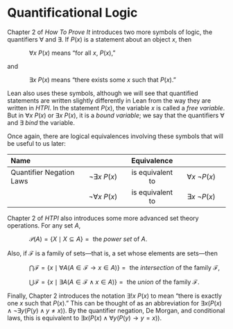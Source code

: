 # Quantificational Logic

Chapter 2 of *How To Prove It* introduces two more symbols of logic, the quantifiers $\forall$ and $\exists$.  If $P(x)$ is a statement about an object $x$, then

::: {style="margin-left: 10%"}
$\forall x\ P(x)$ means "for all $x$, $P(x)$,"
:::

and

::: {style="margin-left: 10%"}
$\exists x\ P(x)$ means "there exists some $x$ such that $P(x)$."
:::

Lean also uses these symbols, although we will see that quantified statements are written slightly differently in Lean from the way they are written in *HTPI*.  In the statement $P(x)$, the variable $x$ is called a *free variable*.  But in $\forall x\ P(x)$ or $\exists x\ P(x)$, it is a *bound variable*; we say that the quantifiers $\forall$ and $\exists$ *bind* the variable.

Once again, there are logical equivalences involving these symbols that will be useful to us later:

| Name | | Equivalence | |
|:---------|:-----:|:-----:|:-----:|
| Quantifier Negation Laws | $\neg \exists x\ P(x)$ | is equivalent to | $\forall x\ \neg P(x)$ |
|  | $\neg \forall x\ P(x)$ | is equivalent to | $\exists x\ \neg P(x)$ |

Chapter 2 of *HTPI* also introduces some more advanced set theory operations.  For any set $A$,

::: {style="margin-left: 10%"}
$\mathscr{P}(A) = \{X \mid X \subseteq A\} = {}$ the *power set* of $A$.
:::

Also, if $\mathcal{F}$ is a family of sets---that is, a set whose elements are sets---then

::: {style="margin-left: 10%"}
$\bigcap \mathcal{F} = \{x \mid \forall A(A \in \mathcal{F} \to x \in A)\} = {}$ the *intersection* of the family $\mathcal{F}$,

$\bigcup \mathcal{F} = \{x \mid \exists A(A \in \mathcal{F} \wedge x \in A)\} = {}$ the *union* of the family $\mathcal{F}$.
:::

Finally, Chapter 2 introduces the notation $\exists ! x\ P(x)$ to mean "there is exactly one $x$ such that $P(x).$"  This can be thought of as an abbreviation for $\exists x(P(x) \wedge \neg\exists y(P(y) \wedge y \ne x))$.  By the quantifier negation, De Morgan, and conditional laws, this is equivalent to $\exists x(P(x) \wedge \forall y(P(y) \to y = x))$.